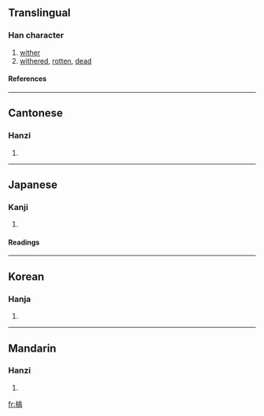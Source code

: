 ==Translingual==
===Han character===
{{Han char|rn=75|rad=木|as=10|sn=14|four=4092<sub>7</sub>|canj=木卜口月 (DYRB)}}
# [[wither]]
# [[withered]], [[rotten]], [[dead]]
====References====
{{Han ref|kx=0545.170|dkj=15300|dj=0933.080|hdz=21267.080|uh=69C1|ud=27073|bh=BA60|bd=47712}}

----
==Cantonese==
===Hanzi===
{{yue-hanzi|jyut=|y=gou2}}
# {{defn|Cantonese}}

----
==Japanese==
===Kanji===
{{ja-kanji|grade=|rs=木10}}
# {{defn|Japanese}} 
====Readings====
{{ja-readings|on=[[こう]] (kō)|kun=[[かれる]] (kareru)}}

----
==Korean==
===Hanja===
{{ko-hanja|hangeul=고|eumhun=|rv=go|mr=ko|y=ko}}
# {{defn|Korean}}

----
==Mandarin==
===Hanzi===
{{cmn-hanzi|pin=[[gāo]] (gao1), [[gǎo]] (gao3), [[kào]] (kao4)|wg=kao<sup>1</sup>, kao<sup>3</sup>, k'ao<sup>4</sup>}}
# {{defn|Mandarin}}

[[fr:槁]]